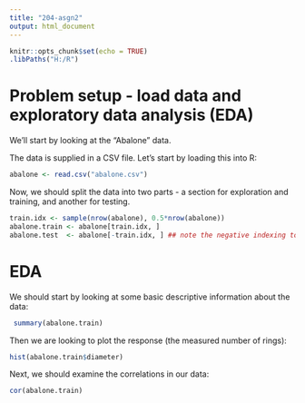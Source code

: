 ```yaml
---
title: "204-asgn2"
output: html_document
---
```


```r
knitr::opts_chunk$set(echo = TRUE)
.libPaths("H:/R")
```

# Problem setup - load data and exploratory data analysis (EDA)
We'll start by looking at the "Abalone" data. 

The data is supplied in a CSV file. Let's start by loading this into R:
```r
abalone <- read.csv("abalone.csv")
```

Now, we should split the data into two parts - a section for exploration and training, and another for testing.

```r
train.idx <- sample(nrow(abalone), 0.5*nrow(abalone))
abalone.train <- abalone[train.idx, ]
abalone.test  <- abalone[-train.idx, ] ## note the negative indexing to REMOVE instances!
```

# EDA

We should start by looking at some basic descriptive information about the data:
```r
 summary(abalone.train)
```


Then we are looking to plot the response (the measured number of rings):
```r
hist(abalone.train$diameter)
```



Next, we should examine the correlations in our data:
```r
cor(abalone.train)
```